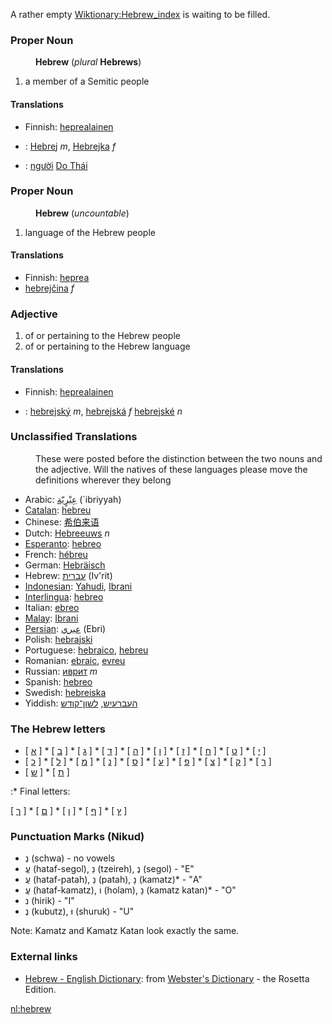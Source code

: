 A rather empty [[Wiktionary:Hebrew_index]] is waiting to be filled.
===Proper Noun===
:'''Hebrew''' (''plural'' '''Hebrews''')
# a member of a Semitic people
====Translations====
*Finnish: [[heprealainen]]
*{{sk}}: [[Hebrej]] ''m'', [[Hebrejka]] ''f''
*{{vi}}: [[người]] [[Do Thái]]

===Proper Noun===
:'''Hebrew''' (''uncountable'')
# language of the Hebrew people
====Translations====
*Finnish: [[heprea]]
* [[hebrejčina]] ''f''
===Adjective===
# of or pertaining to the Hebrew people
# of or pertaining to the Hebrew language
====Translations====
*Finnish: [[heprealainen]]
*{{sk}}: [[hebrejský]] ''m'', [[hebrejská]] ''f'' [[hebrejské]] ''n''
===Unclassified Translations===
:These were posted before the distinction between the two nouns and the adjective. Will the natives of these languages please move the definitions wherever they belong
*Arabic: [[عِبْرٍيّة]] (`ibriyyah)
*[[Catalan]]: [[hebreu]]
*Chinese: [[希伯来语]]
*Dutch: [[Hebreeuws]] ''n''
*[[Esperanto]]: [[hebreo]]
*French: [[hébreu]]
*German: [[Hebräisch]]
*Hebrew: [[עברית]] (Iv'rit)
*[[Indonesian]]: [[Yahudi]], [[Ibrani]]
*[[Interlingua]]: [[hebreo]]
*Italian: [[ebreo]]
*[[Malay]]: [[Ibrani]]
*[[Persian]]: [[عبري]] (Ebri)
*Polish: [[hebrajski]]
*Portuguese: [[hebraico]], [[hebreu]]
*Romanian: [[ebraic]], [[evreu]]
*Russian: [[иврит]] ''m''
*Spanish: [[hebreo]]
*Swedish: [[hebreiska]]
*Yiddish: [[העברעיִש]], [[לשון־קודש]]

===The Hebrew letters===

* [ [[א]] ] * [ [[ב]] ] * [ [[ג]] ] * [ [[ד]] ] * [ [[ה]] ] * [ [[ו]] ] * [ [[ז]] ] * [ [[ח]] ] * [ [[ט]] ] * [ [[י]] ]
* [ [[כ]] ] * [ [[ל]] ] * [ [[מ]] ] * [ [[נ]] ] * [ [[ס]] ] * [ [[ע]] ] * [ [[פ]] ] * [ [[צ]] ] * [ [[ק]] ] * [ [[ר]] ]
* [ [[ש]] ] * [ [[ת]] ]

:* Final letters:

[ [[ך]] ] * [ [[ם]] ] * [ [[ן]] ] * [ [[ף]] ] * [ [[ץ]] ]

===Punctuation Marks (Nikud)===

* נְ (schwa) - no vowels
* עֱ (hataf-segol), נֵ (tzeireh), נֶ (segol) - "E"
* עֲ (hataf-patah), נַ (patah), נָ (kamatz)* - "A"
* עֳ (hataf-kamatz), וֹ (holam), נָ (kamatz katan)* - "O"
* נִ (hirik) - "I"
* נֻ (kubutz), וּ (shuruk) - "U"

Note: Kamatz and Kamatz Katan look exactly the same.

=== External links ===
*[http://www.websters-online-dictionary.org/definition/Hebrew-english/ Hebrew - English Dictionary]: from [http://www.websters-online-dictionary.org/ Webster's Dictionary] - the Rosetta Edition.

[[nl:hebrew]]